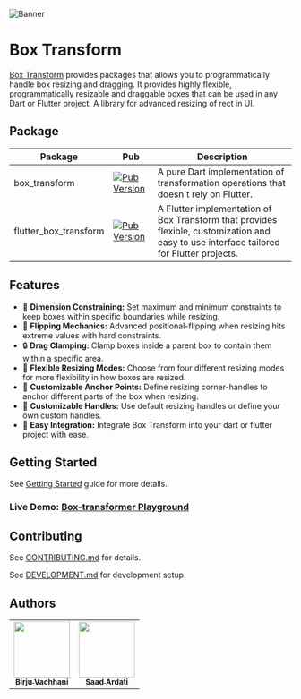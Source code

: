 ![Banner](https://raw.githubusercontent.com/hyper-designed/box_transform/main/docs/assets/banner.png)

# Box Transform

[Box Transform][github] provides packages that allows you to programmatically handle box resizing and dragging.
It provides highly flexible, programmatically resizable and draggable boxes that can be used in any Dart or Flutter
project. A library for advanced resizing of rect in UI.

## Package

| Package               | Pub                                                                                                                            | Description                                                                                                                              |
|-----------------------|--------------------------------------------------------------------------------------------------------------------------------|------------------------------------------------------------------------------------------------------------------------------------------|
| box_transform         | [![Pub Version](https://img.shields.io/pub/v/box_transform?label=Pub)](https://pub.dev/packages/box_transform)                 | A pure Dart implementation of transformation operations that doesn't rely on Flutter.                                                    |
| flutter_box_transform | [![Pub Version](https://img.shields.io/pub/v/flutter_box_transform?label=Pub)](https://pub.dev/packages/flutter_box_transform) | A Flutter implementation of Box Transform that provides flexible, customization and easy to use interface tailored for Flutter projects. |


## Features

* 📏 **Dimension Constraining:** Set maximum and minimum constraints to keep boxes within specific boundaries while resizing.
* 🔁 **Flipping Mechanics:** Advanced positional-flipping when resizing hits extreme values with hard constraints.
* 🔒 **Drag Clamping:** Clamp boxes inside a parent box to contain them within a specific area.
* 🎨 **Flexible Resizing Modes:** Choose from four different resizing modes for more flexibility in how boxes are resized.
* 📍 **Customizable Anchor Points:** Define resizing corner-handles to anchor different parts of the box when resizing.
* 🎨 **Customizable Handles:** Use default resizing handles or define your own custom handles.
* 🚀 **Easy Integration:** Integrate Box Transform into your dart or flutter project with ease.

## Getting Started

See [Getting Started](/flutter_get_started) guide for more details.

### Live Demo: [Box-transformer Playground][demo]

## Contributing

See [CONTRIBUTING.md][contributing] for details.

See [DEVELOPMENT.md][development] for development setup.

## Authors

<table>
  <tr>
    <td align="center"><a href="https://github.com/BirjuVachhani"><img src="https://avatars.githubusercontent.com/u/20423471?s=100" width="100px;" alt=""/><br /><sub><b>Birju Vachhani</b></sub></a></td>
    <td align="center"><a href="https://github.com/SaadArdati"><img src="https://avatars.githubusercontent.com/u/7407478?v=4" width="100px;" alt=""/><br /><sub><b>Saad Ardati</b></sub></a></td>
  </tr>
</table>

[github]: https://github.com/hyper-designed/box_transform
[pubdev]: https://pub.dev/packages/box_transform
[demo]: https://boxtransform-demo.hyperdesigned.dev
[contributing]: https://github.com/hyper-designed/box_transform/blob/main/CONTRIBUTING.md
[development]: https://github.com/hyper-designed/box_transform/blob/main/development.md
